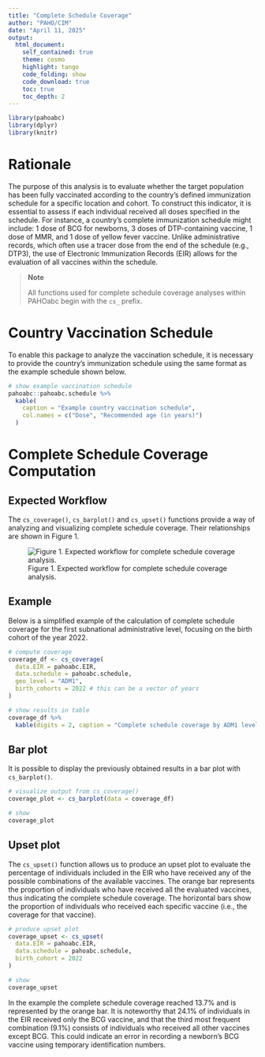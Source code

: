 ```yaml
---
title: "Complete Schedule Coverage"
author: "PAHO/CIM"
date: "April 11, 2025"
output: 
  html_document:
    self_contained: true
    theme: cosmo
    highlight: tango
    code_folding: show
    code_download: true
    toc: true
    toc_depth: 2
---
```


```r
library(pahoabc)
library(dplyr)
library(knitr)
```

# Rationale

The purpose of this analysis is to evaluate whether the target population has been fully vaccinated according to the country's defined immunization schedule for a specific location and cohort. To construct this indicator, it is essential to assess if each individual received all doses specified in the schedule. For instance, a country's complete immunization schedule might include: 1 dose of BCG for newborns, 3 doses of DTP-containing vaccine, 1 dose of MMR, and 1 dose of yellow fever vaccine. Unlike administrative records, which often use a tracer dose from the end of the schedule (e.g., DTP3), the use of Electronic Immunization Records (EIR) allows for the evaluation of all vaccines within the schedule.

> **Note**
> 
> All functions used for complete schedule coverage analyses within PAHOabc begin with the `cs_` prefix.

# Country Vaccination Schedule

To enable this package to analyze the vaccination schedule, it is necessary to provide the country's immunization schedule using the same format as the example schedule shown below.

```r

# show example vaccination schedule
pahoabc::pahoabc.schedule %>% 
  kable(
    caption = "Example country vaccination schedule",
    col.names = c("Dose", "Recommended age (in years)")
  )
```

# Complete Schedule Coverage Computation

## Expected Workflow

The `cs_coverage()`, `cs_barplot()` and `cs_upset()` functions provide a way of analyzing and visualizing complete schedule coverage. Their relationships are shown in Figure 1.

![Figure 1. Expected workflow for complete schedule coverage analysis.](cs_workflow.svg)

## Example

Below is a simplified example of the calculation of complete schedule coverage for the first subnational administrative level, focusing on the birth cohort of the year 2022.

```r

# compute coverage
coverage_df <- cs_coverage(
  data.EIR = pahoabc.EIR,
  data.schedule = pahoabc.schedule,
  geo_level = "ADM1",
  birth_cohorts = 2022 # this can be a vector of years
)

# show results in table
coverage_df %>%
  kable(digits = 2, caption = "Complete schedule coverage by ADM1 level")
```

## Bar plot

It is possible to display the previously obtained results in a bar plot with `cs_barplot()`.

```r

# visualize output from cs_coverage()
coverage_plot <- cs_barplot(data = coverage_df)

# show
coverage_plot
```

## Upset plot

The `cs_upset()` function allows us to produce an upset plot to evaluate the percentage of individuals included in the EIR who have received any of the possible combinations of the available vaccines. The orange bar represents the proportion of individuals who have received all the evaluated vaccines, thus indicating the complete schedule coverage. The horizontal bars show the proportion of individuals who received each specific vaccine (i.e., the coverage for that vaccine).

```r

# produce upset plot
coverage_upset <- cs_upset(
  data.EIR = pahoabc.EIR,
  data.schedule = pahoabc.schedule,
  birth_cohort = 2022
)

# show
coverage_upset
```

In the example the complete schedule coverage reached 13.7% and is represented by the orange bar. 
It is noteworthy that 24.1% of individuals in the EIR received only the BCG vaccine, and that the third most frequent combination (9.1%) consists of individuals who received all other vaccines except BCG. This could indicate an error in recording a newborn's BCG vaccine using temporary identification numbers.
